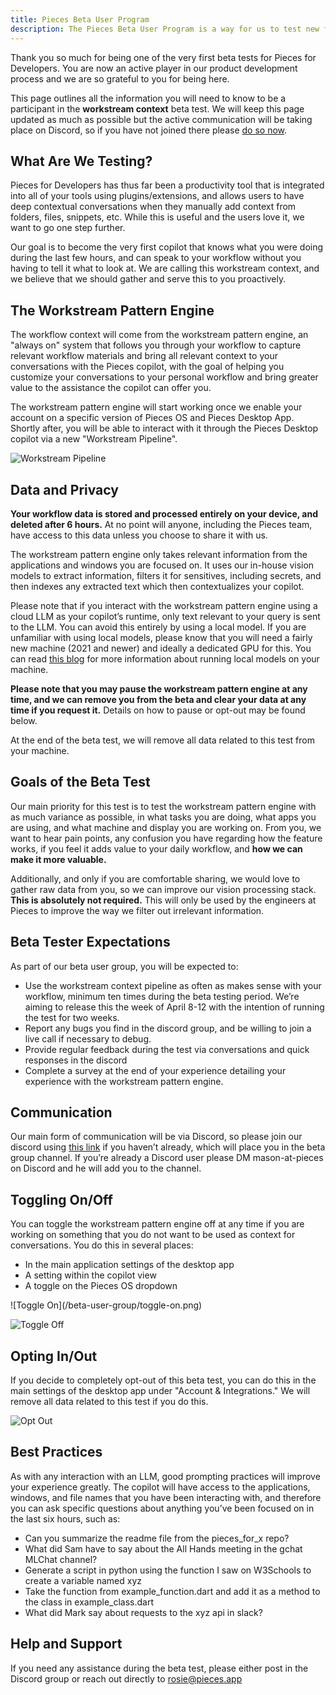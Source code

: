 ```yaml
---
title: Pieces Beta User Program
description: The Pieces Beta User Program is a way for us to test new features with our users before they are released to the public.
---
```



Thank you so much for being one of the very first beta tests for Pieces for Developers. You are now an active player in our product development process and we are so grateful to you for being here.

This page outlines all the information you will need to know to be a participant in the **workstream context** beta test. We will keep this page updated as much as possible but the active communication will be taking place on Discord, so if you have not joined there please [do so now](https://discord.gg/qPd2748b7s).

## What Are We Testing?
Pieces for Developers has thus far been a productivity tool that is integrated into all of your tools using plugins/extensions, and allows users to have deep contextual conversations when they manually add context from folders, files, snippets, etc. While this is useful and the users love it, we want to go one step further.

Our goal is to become the very first copilot that knows what you were doing during the last few hours, and can speak to your workflow without you having to tell it what to look at. We are calling this workstream context, and we believe that we should gather and serve this to you proactively.

## The Workstream Pattern Engine
The workflow context will come from the workstream pattern engine, an "always on" system that follows you through your workflow to capture relevant workflow materials and bring all relevant context to your conversations with the Pieces copilot, with the goal of helping you customize your conversations to your personal workflow and bring greater value to the assistance the copilot can offer you.

The workstream pattern engine will start working once we enable your account on a specific version of Pieces OS and Pieces Desktop App. Shortly after, you will be able to interact with it through the Pieces Desktop copilot via a new "Workstream Pipeline".

![Workstream Pipeline](/beta-user-group/workstream-pipeline.png)

## Data and Privacy
**Your workflow data is stored and processed entirely on your device, and deleted after 6 hours.** At no point will anyone, including the Pieces team, have access to this data unless you choose to share it with us.

The workstream pattern engine only takes relevant information from the applications and windows you are focused on. It uses our in-house vision models to extract information, filters it for sensitives, including secrets, and then indexes any extracted text which then contextualizes your copilot.

Please note that if you interact with the workstream pattern engine using a cloud LLM as your copilot’s runtime, only text relevant to your query is sent to the LLM. You can avoid this entirely by using a local model. If you are unfamiliar with using local models, please know that you will need a fairly new machine (2021 and newer) and ideally a dedicated GPU for this. You can read [this blog](https://code.pieces.app/blog/how-to-run-an-llm-locally-with-pieces) for more information about running local models on your machine.

**Please note that you may pause the workstream pattern engine at any time, and we can remove you from the beta and clear your data at any time if you request it.** Details on how to pause or opt-out may be found below.

At the end of the beta test, we will remove all data related to this test from your machine.

## Goals of the Beta Test
Our main priority for this test is to test the workstream pattern engine with as much variance as possible, in what tasks you are doing, what apps you are using, and what machine and display you are working on. From you, we want to hear pain points, any confusion you have regarding how the feature works, if you feel it adds value to your daily workflow, and **how we can make it more valuable.**

Additionally, and only if you are comfortable sharing, we would love to gather raw data from you, so we can improve our vision processing stack. **This is absolutely not required.** This will only be used by the engineers at Pieces to improve the way we filter out irrelevant information.

## Beta Tester Expectations
As part of our beta user group, you will be expected to:
- Use the workstream context pipeline as often as makes sense with your workflow, minimum ten times during the beta testing period. We’re aiming to release this the week of April 8-12 with the intention of running the test for two weeks.
- Report any bugs you find in the discord group, and be willing to join a live call if necessary to debug.
- Provide regular feedback during the test via conversations and quick responses in the discord
- Complete a survey at the end of your experience detailing your experience with the workstream pattern engine.

## Communication
Our main form of communication will be via Discord, so please join our discord using [this link](https://discord.gg/qPd2748b7s) if you haven’t already, which will place you in the beta group channel. If you’re already a Discord user please DM mason-at-pieces on Discord and he will add you to the channel.

## Toggling On/Off
You can toggle the workstream pattern engine off at any time if you are working on something that you do not want to be used as context for conversations. You do this in several places:
- In the main application settings of the desktop app
- A setting within the copilot view
- A toggle on the Pieces OS dropdown

<Image2x1>
  ![Toggle On](/beta-user-group/toggle-on.png)

  ![Toggle Off](/beta-user-group/toggle-off.png)
</Image2x1>

## Opting In/Out

If you decide to completely opt-out of this beta test, you can do this in the main settings of the desktop app under "Account & Integrations." We will remove all data related to this test if you do this.

![Opt Out](/beta-user-group/beta-comms-and-opt-out.png)

## Best Practices
As with any interaction with an LLM, good prompting practices will improve your experience greatly. The copilot will have access to the applications, windows, and file names that you have been interacting with, and therefore you can ask specific questions about anything you’ve been focused on in the last six hours, such as:

- Can you summarize the readme file from the pieces_for_x repo?
- What did Sam have to say about the All Hands meeting in the gchat MLChat channel?
- Generate a script in python using the function I saw on W3Schools to create a variable named xyz
- Take the function from example_function.dart and add it as a method to the class in example_class.dart
- What did Mark say about requests to the xyz api in slack?

## Help and Support
If you need any assistance during the beta test, please either post in the Discord group or reach out directly to rosie@pieces.app

